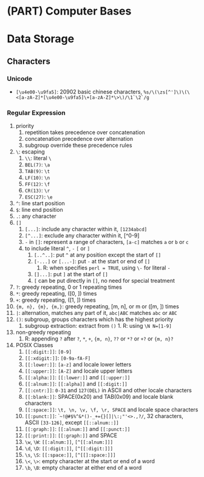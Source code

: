 # (PART) Computer Bases {-}

# Data Storage

## Characters

### Unicode {-}

* `[\u4e00-\u9fa5]`: 20902 basic chinese characters, ``%s/\(\zs[^']\)\(\<[a-zA-Z]*[\u4e00-\u9fa5]\+[a-zA-Z]*\>\)/\1`\2`/g``

### Regular Expression {-#re}

1. priority
    1. repetition takes precedence over concatenation
    2. concatenation precedence over alternation
    3. subgroup override these precedence rules
2.  `\`: escaping
    1. `\\`: literal `\`
    2. `BEL(7)`: `\a`
    3. `TAB(9)`: `\t`
    4. `LF(10)`: `\n`
    5. `FF(12)`: `\f`
    6. `CR(13)`: `\r`
    7. `ESC(27)`: `\e`
3. `^`: line start position
4. `$`: line end position
5. `.`: any character
6. `[]`
    1. `[...]`: include any character within it, `[1234abcd]`
    2. `[^...]`: exclude any character within it, [^0-9]
    3. `-` in `[]`: represent a range of characters, `[a-c]` matches `a` or `b` or `c`
    4. to include literal `^`, `-` `[` or `]`
        1. `[..^..]`: put `^` at any position except the start of `[]`
        2. `[-...]` or `[...-]`: put `-` at the start or end of `[]`
            1. R: when specifies `perl = TRUE`, using `\-` for literal `-`
        3. `[]...]`: put `]` at the start of `[]`
        4. `[` can be put directly in `[]`, no need for special treatment
7. `?`: greedy repeating, 0 or 1 repeating times
8. `*`: greedy repeating, \([0, \infty]\) times
9.  `+`: greedy repeating, \([1, \infty]\) times
10. `{m, n}, {m}, {m,}`: greedy repeating, [m, n], or m or \([m, \infty]\) times
11. `|`: alternation, matches any part of it, `abc|ABC` matches `abc` or `ABC`
12. `()`: subgroup, groups characters which has the highest priority
    1. subgroup extraction: extract from `()`
            1. R: using `\N N=[1-9]`
13. non-greedy repeating
    1. R: appending `?` after `?`, `*`, `+`, `{m, n}`, `??` or `*?` or `+?` or `{m, n}?`
14. POSIX Classes
    1. `[[:digit:]]`: `[0-9]`
    2. `[[:xdigit:]]`: `[0-9a-fA-F]`
    3. `[[:lower:]]`: `[a-z]` and locale lower letters
    4. `[[:upper:]]`: `[A-Z]` and locale upper letters
    5. `[[:alpha:]]`: `[[:lower:]]` and `[[:upper:]]`
    6. `[[:alnum:]]`: `[[:alpha]]` and `[[:digit:]]`
    7. `[[:cntr:]]`: `0-31` and `127(DEL)` in ASCII and other locale characters
    8. `[[:blank:]]`: SPACE(0x20) and TAB(0x09) and locale blank characters
    9. `[[:space:]]`: `\t, \n, \v, \f, \r, SPACE` and locale space characters
    10. `[[:punct:]]`: ```~!@#$%^&*()-_+={}[]|\:;"'<>.,?/``, 32 characters, ASCII `[33-126]`, except `[[::alnum::]]`
    11. `[[:graph:]]`: `[[:alnum:]]` and `[[:punct:]]`
    12. `[[:print:]]`: `[[:graph:]]` and SPACE
    13. `\w`, `\W`: `[[:alnum:]]`, `[^[[:alnum:]]]`
    14. `\d`, `\D`: `[[:digit:]]`, `[^[[:digit:]]]`
    15. `\s`, `\S`: `[[:space:]]`, `[^[[]:space:]]]`
    16. `\<`, `\>`: empty character at the start or end of a word
    17. `\b`, `\B`: empty character at either end of a word
